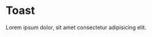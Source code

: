 # Toast

<HeaderComponent
  htmlTag="studs-toast"
  jsxTag="StudsToast"
  version="Since 2.0"
  status="Unstable"
  urlGithub="overlays/toast.ts"
  urlStrbook="studs-overlays-toasts--docs"
/>

Lorem ipsum dolor, sit amet consectetur adipisicing elit.
